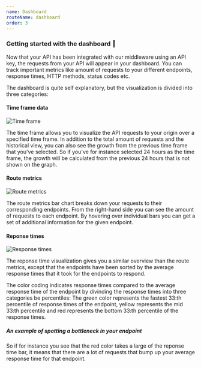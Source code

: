 ```yaml
---
name: Dashboard
routeName: dashboard
order: 3
---
```


### Getting started with the dashboard 🚀

Now that your API has been integrated with our middleware using an API key,
the requests from your API will appear in your dashboard. You can track important
metrics like amount of requests to your different endpoints, response times, HTTP
methods, status codes etc.

The dashboard is quite self explanatory, but the visualization is divided into three categories:

#### Time frame data

![Time frame](/mock-ups/time-frame.png)

The time frame allows you to visualize the API requests to your origin over a specified time frame.
In addition to the total amount of requests and the historical view, you can also see the growth from the previous time frame that you've selected.
So if you've for instance selected 24 hours as the time frame, the growth will be calculated from the previous 24 hours that is not shown on the graph.

#### Route metrics

![Route metrics](/mock-ups/route-metrics.png)

The route metrics bar chart breaks down your requests to their corresponding endpoints.
From the right-hand side you can see the amount of requests to each endpoint.
By hovering over individual bars you can get a set of additional information for the given endpoint.

#### Reponse times

![Response times](/mock-ups/response-times.png)

The reponse time visualization gives you a similar overview than the route metrics,
except that the endpoints have been sorted by the average response times that it took for the endpoints to respond.

The color coding indicates response times compared to the average response time of the endpoint
by divinding the response times into three categories be percentiles:
The green color represents the fastest 33:th percentile of response times of the endpoint,
yellow represents the mid 33:th percentile and red represents the bottom 33:th percentile of the response times.

##### An example of spotting a bottleneck in your endpoint

So if for instance you see that the red color takes a large of the reponse time bar,
it means that there are a lot of requests that bump up your average response time for that endpoint.
